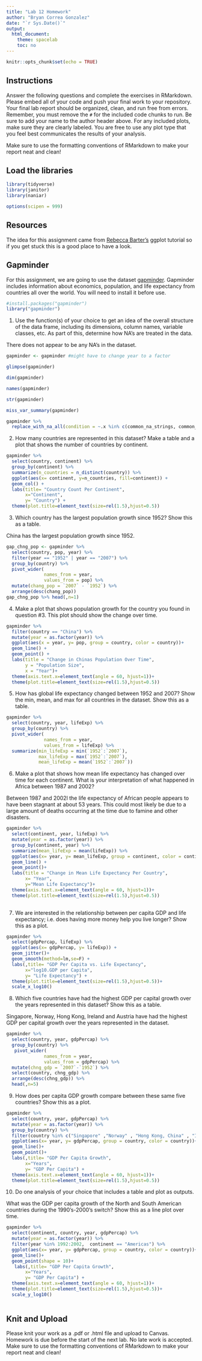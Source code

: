 ```yaml
---
title: "Lab 12 Homework"
author: "Bryan Correa Gonzalez"
date: "`r Sys.Date()`"
output:
  html_document:
    theme: spacelab
    toc: no
---
```


```r
knitr::opts_chunk$set(echo = TRUE)
```

## Instructions
Answer the following questions and complete the exercises in RMarkdown. Please embed all of your code and push your final work to your repository. Your final lab report should be organized, clean, and run free from errors. Remember, you must remove the `#` for the included code chunks to run. Be sure to add your name to the author header above. For any included plots, make sure they are clearly labeled. You are free to use any plot type that you feel best communicates the results of your analysis.  

Make sure to use the formatting conventions of RMarkdown to make your report neat and clean!  

## Load the libraries
```r
library(tidyverse)
library(janitor)
library(naniar)
``` 

```r
options(scipen = 999)
```

## Resources
The idea for this assignment came from [Rebecca Barter's](http://www.rebeccabarter.com/blog/2017-11-17-ggplot2_tutorial/) ggplot tutorial so if you get stuck this is a good place to have a look.  

## Gapminder
For this assignment, we are going to use the dataset [gapminder](https://cran.r-project.org/web/packages/gapminder/index.html). Gapminder includes information about economics, population, and life expectancy from countries all over the world. You will need to install it before use.  
```r
#install.packages("gapminder")
library("gapminder")
```

1. Use the function(s) of your choice to get an idea of the overall structure of the data frame, including its dimensions, column names, variable classes, etc. As part of this, determine how NA's are treated in the data.   

There does not appear to be any NA's in the dataset.

```r
gapminder <- gapminder #might have to change year to a factor
```

```r
glimpse(gapminder)
```
```r
dim(gapminder)
```
```r
names(gapminder)
```
```r
str(gapminder)
```
```r
miss_var_summary(gapminder)
```
```r
gapminder %>% 
  replace_with_na_all(condition = ~.x %in% c(common_na_strings, common_na_numbers))
```

2. How many countries are represented in this dataset? Make a table and a plot that shows the number of countries by continent.  

```r
gapminder %>% 
  select(country, continent) %>% 
  group_by(continent) %>% 
  summarize(n_countries = n_distinct(country)) %>% 
  ggplot(aes(x= continent, y=n_countries, fill=continent)) + 
  geom_col() + 
  labs(title= "Country Count Per Continent",
       x="Continent",
       y= "Country") + 
  theme(plot.title=element_text(size=rel(1.5),hjust=0.5))
```


3. Which country has the largest population growth since 1952? Show this as a table.

China has the largest population growth since 1952.

```r
gap_chng_pop <- gapminder %>% 
  select(country, pop, year) %>%
  filter(year == "1952" | year == "2007") %>% 
  group_by(country) %>%
  pivot_wider( 
              names_from = year,
              values_from = pop) %>% 
  mutate(chang_pop = `2007` - `1952`) %>% 
  arrange(desc(chang_pop))
gap_chng_pop %>% head(,n=1)
```

4. Make a plot that shows population growth for the country you found in question #3. This plot should show the change over time.  
```r
gapminder %>% 
  filter(country == "China") %>% 
  mutate(year = as.factor(year)) %>% 
  ggplot(aes(x = year, y= pop, group = country, color = country))+
  geom_line() +
  geom_point() +
  labs(title = "Change in Chinas Population Over Time",
       y = "Population Size",
       x = "Year")+
  theme(axis.text.x=element_text(angle = 60, hjust=1))+
  theme(plot.title=element_text(size=rel(1.5),hjust=0.5))
```

5. How has global life expectancy changed between 1952 and 2007? Show the min, mean, and max for all countries in the dataset. Show this as a table.  

```r
gapminder %>% 
  select(country, year, lifeExp) %>% 
  group_by(country) %>%
  pivot_wider( 
              names_from = year,
              values_from = lifeExp) %>% 
  summarize(min_lifeExp = min(`1952`:`2007`),
            max_lifeExp = max(`1952`:`2007`),
            mean_lifeExp = mean(`1952`:`2007`))
```

6. Make a plot that shows how mean life expectancy has changed over time for each continent. What is your interpretation of what happened in Africa between 1987 and 2002? 

Between 1987 and 2002l the life expectancy of African people appears to have been stagnant at about 53 years. This could most likely be due to a large amount of deaths occurring at the time due to famine and other disasters.

```r
gapminder %>% 
  select(continent, year, lifeExp) %>% 
  mutate(year = as.factor(year)) %>% 
  group_by(continent, year) %>% 
  summarize(mean_lifeExp = mean(lifeExp)) %>% 
  ggplot(aes(x= year, y= mean_lifeExp, group = continent, color = continent))+
  geom_line() +
  geom_point()+
  labs(title = "Change in Mean Life Expectancy Per Country",
       x= "Year",
       y="Mean Life Expectancy")+
  theme(axis.text.x=element_text(angle = 60, hjust=1))+
  theme(plot.title=element_text(size=rel(1.5),hjust=0.5))
  
```


7. We are interested in the relationship between per capita GDP and life expectancy; i.e. does having more money help you live longer? Show this as a plot.  

```r
gapminder %>% 
  select(gdpPercap, lifeExp) %>% 
  ggplot(aes(x= gdpPercap, y= lifeExp)) +
  geom_jitter()+
  geom_smooth(method=lm,se=F) + 
  labs(,title= "GDP Per Capita vs. Life Expectancy",
       x="log10.GDP per Capita",
       y= "Life Expectancy") + 
  theme(plot.title=element_text(size=rel(1.5),hjust=0.5))+
  scale_x_log10()
```


8. Which five countries have had the highest GDP per capital growth over the years represented in this dataset? Show this as a table.

Singapore, Norway, Hong Kong, Ireland and Austria have had the highest GDP per capital growth over the years represented in the dataset. 

```r
gapminder %>% 
  select(country, year, gdpPercap) %>% 
  group_by(country) %>% 
   pivot_wider( 
              names_from = year,
              values_from = gdpPercap) %>% 
  mutate(chng_gdp = `2007`-`1952`) %>% 
  select(country, chng_gdp) %>% 
  arrange(desc(chng_gdp)) %>% 
  head(,n=5)
```

9. How does per capita GDP growth compare between these same five countries? Show this as a plot.  
```r
gapminder %>% 
  select(country, year, gdpPercap) %>% 
  mutate(year = as.factor(year)) %>% 
  group_by(country) %>% 
  filter(country %in% c("Singapore" ,"Norway" , "Hong Kong, China" , "Ireland" , "Austria")) %>%
  ggplot(aes(x= year, y= gdpPercap, group = country, color = country))+
  geom_line()+
  geom_point()+
  labs(,title= "GDP Per Capita Growth",
       x="Years",
       y= "GDP Per Capita") + 
  theme(axis.text.x=element_text(angle = 60, hjust=1))+
  theme(plot.title=element_text(size=rel(1.5),hjust=0.5))
```


10. Do one analysis of your choice that includes a table and plot as outputs. 

What was the GDP per capita growth of the North and South American countries during the 1990's-2000's switch? Show this as a line plot over time.

```r
gapminder %>% 
  select(continent, country, year, gdpPercap) %>% 
  mutate(year = as.factor(year)) %>% 
  filter(year %in% 1992:2002,  continent == "Americas") %>% 
  ggplot(aes(x= year, y= gdpPercap, group = country, color = country))+
  geom_line()+
  geom_point(shape = 10)+
   labs(,title= "GDP Per Capita Growth",
       x="Years",
       y= "GDP Per Capita") + 
  theme(axis.text.x=element_text(angle = 60, hjust=1))+
  theme(plot.title=element_text(size=rel(1.5),hjust=0.5))+
  scale_y_log10()
  
```


## Knit and Upload
Please knit your work as a .pdf or .html file and upload to Canvas. Homework is due before the start of the next lab. No late work is accepted. Make sure to use the formatting conventions of RMarkdown to make your report neat and clean! 